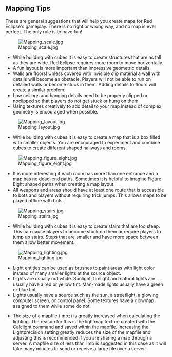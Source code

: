 == Mapping Tips ==



These are general suggestions that will help you create maps for Red Eclipse's gameplay. There
is no right or wrong way, and no map is ever perfect. The only rule is to have fun!

[[File:Mapping scale.jpg]]
* While building with cubes it is easy to create structures that are as tall as they are wide. Red Eclipse requires more room to move horizontally.
* A fun layout is more important than impressive geometric details.
* Walls are floors! Unless covered with invisible clip material a wall with details will become an obstacle. Players will not be able to run on detailed walls or become stuck in them. Adding details to floors will create a similar problem.
* Low ceilings and hanging details need to be properly clipped or noclipped so that players do not get stuck or hung on them.
* Using textures creatively to add detail to your map instead of complex geometry is encouraged when possible.

[[File:Mapping layout.jpg]]
* While building with cubes it is easy to create a map that is a box filled with smaller objects. You are encouraged to experiment and combine cubes to create different shaped hallways and rooms.

[[File:Mapping figure eight.jpg]]
* It is more interesting if each room has more than one entrance and a map has no dead-end paths. Sometimes it is helpful to imagine Figure Eight shaped paths when creating a map layout.
* All weapons and areas should have at least one route that is accessible to bots and players without requiring trick jumps. This allows maps to be played offline with bots.

[[File:Mapping stairs.jpg]]
* While building with cubes it is easy to create stairs that are too steep. This can cause players to become stuck on them or require players to jump up stairs. Steps that are smaller and have more space between them allow better movement.

[[File:Mapping lighting.jpg]]
* Light entities can be used as brushes to paint areas with light color instead of many smaller lights at the source object.
* Lights are usually not white. Sunlight, firelight and natural lights are usually have a red or yellow tint. Man-made lights usually have a green or blue tint.
* Lights usually have a source such as the sun, a streetlight, a glowing computer screen, or control panel. Some textures have a glowmap assigned to them while some do not. 

* The size of a mapfile (.mpz) is greatly increased when calculating the lighting. The reason for this is the lightmap texture created with the Calclight command and saved within the mapfile. Increasing the Lightprecision setting greatly reduces the size of the mapfile and adjusting this is recommended if you are sharing a map through a server. A mapfile size of less than 1mb is suggested in this case as it will take many minutes to send or receive a large file over a server.